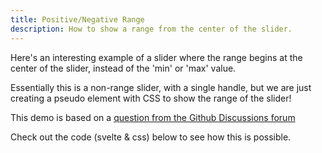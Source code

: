 ```yaml
---
title: Positive/Negative Range
description: How to show a range from the center of the slider.
---
```







Here's an interesting example of a slider where the range begins at the
center of the slider, instead of the 'min' or 'max' value.

Essentially this is a non-range slider, with a single handle, but we are just
creating a pseudo element with CSS to show the range of the slider!

<Demo name="Positive/Negative Range" panel="svelte" client:visible >
  <PosNegRange animate client:visible />
</Demo>

This demo is based on a [question from the Github Discussions forum](https://github.com/simeydotme/svelte-range-slider-pips/discussions/134)

<Info>Check out the code (svelte & css) below to see how this is possible.</Info>

<Demo panel="svelte" client:visible>
  <Code slot="svelte" code={cleanImport(PosNegRangeRaw)} lang="svelte" />
  <Code slot="css" code={PosNegRangeCss} lang="css" />
</Demo>
